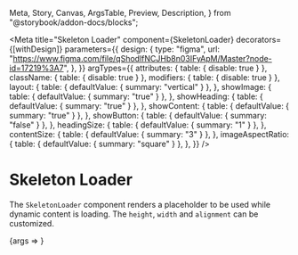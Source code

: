   Meta,
  Story,
  Canvas,
  ArgsTable,
  Preview,
  Description,
} from "@storybook/addon-docs/blocks";


<Meta
  title="Skeleton Loader"
  component={SkeletonLoader}
  decorators={[withDesign]}
  parameters={{
    design: {
      type: "figma",
      url:
        "https://www.figma.com/file/qShodlfNCJHb8n03IFyApM/Master?node-id=17219%3A7",
    },
  }}
  argTypes={{
    attributes: { table: { disable: true } },
    className: { table: { disable: true } },
    modifiers: { table: { disable: true } },
    layout: {
      table: { defaultValue: { summary: "vertical" } },
    },
    showImage: {
      table: { defaultValue: { summary: "true" } },
    },
    showHeading: {
      table: { defaultValue: { summary: "true" } },
    },
    showContent: {
      table: { defaultValue: { summary: "true" } },
    },
    showButton: {
      table: { defaultValue: { summary: "false" } },
    },
    headingSize: {
      table: { defaultValue: { summary: "1" } },
    },
    contentSize: {
      table: { defaultValue: { summary: "3" } },
    },
    imageAspectRatio: {
      table: { defaultValue: { summary: "square" } },
    },
  }}
/>

# Skeleton Loader

<Description of={SkeletonLoader} />

The `SkeletonLoader` component renders a placeholder to be used while dynamic content is loading. The `height`, `width` and `alignment` can be customized.

<Preview withToolbar>
  <Story name="Skeleton Loader">{args => <SkeletonLoader {...args} />}</Story>
</Preview>

<ArgsTable story="Skeleton Loader" />
